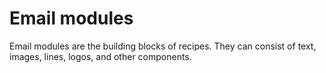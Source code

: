 # Email modules

Email modules are the building blocks of recipes. They can consist of text, images, lines, logos, and other components.
